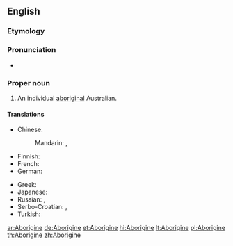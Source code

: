 {{also|aborigine}}
==English==

===Etymology===
{{back-form|Aborigines}}

===Pronunciation===
* {{a|US}} {{IPA|/ˌæb.əˈɹɪdʒ.ə.ni/|/ˌæb.əˈɹɪdʒ.ɪ.ni/}}

===Proper noun===
{{en-proper noun}}

# An individual [[aboriginal]] Australian.

====Translations====
{{trans-top|an individual aboriginal Australian}}
* Chinese:
*: Mandarin: {{t|cmn|澳洲原住民|tr=Àozhōu yuánzhùmín|sc=Hani}}, {{t|cmn|原住民|tr=yuánzhùmín|sc=Hani}}
* Finnish: {{t+|fi|aborigine}}
* French: {{t+|fr|Aborigène|m|f}}
* German: {{t+|de|Aborigine|m}}
{{trans-mid}}
* Greek: {{t-|el|Αβορίγινας|m|tr=Avoríginas|sc=Grek}}
* Japanese: {{t-|ja|アボリジニ|tr=aborijini|sc=Jpan}}
* Russian: {{t+|ru|абориген|m|tr=aborigén|sc=Cyrl}}, {{t+|ru|аборигенка|f|tr=aborigénka|sc=Cyrl}}
* Serbo-Croatian: {{t-|sh|Aboridžin|m}}, {{t-|sh|Абориџин|m}}
* Turkish: {{t+|tr|Aborjin}}
{{trans-bottom}}

[[ar:Aborigine]]
[[de:Aborigine]]
[[et:Aborigine]]
[[hi:Aborigine]]
[[lt:Aborigine]]
[[pl:Aborigine]]
[[th:Aborigine]]
[[zh:Aborigine]]